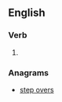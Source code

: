 ==English==

===Verb===
{{head|en|verb form}}

# {{en-third-person singular of|overstep}}

===Anagrams===
* [[step overs#English|step overs]]